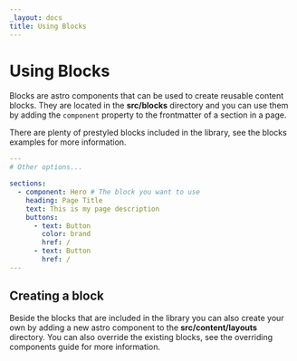 ```yaml
---
_layout: docs
title: Using Blocks
---
```



# Using Blocks

Blocks are astro components that can be used to create reusable content blocks. They are located in the **src/blocks** directory and you can use them by adding the `component` property to the frontmatter of a section in a page.

There are plenty of prestyled blocks included in the library, see the <Link href="/blocks/banner/">blocks examples</Link> for more information.

```yml
---
# Other options...

sections:
  - component: Hero # The block you want to use
    heading: Page Title
    text: This is my page description
    buttons:
      - text: Button
        color: brand
        href: /
      - text: Button
        href: /
---
```

## Creating a block

Beside the blocks that are included in the library you can also create your own by adding a new astro component to the **src/content/layouts** directory. You can also override the existing blocks, see the <Link href="/guides/overriding-components/">overriding components</Link> guide for more information.
